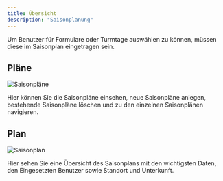 ```yaml
---
title: Übersicht
description: "Saisonplanung"
---
```


<Note>
  Um Benutzer für Formulare oder Turmtage auswählen zu können, müssen diese im
  Saisonplan eingetragen sein.
</Note>

## Pläne

<Frame>
  <img className="block" src="/images/saisonplanung.png" alt="Saisonpläne" />
</Frame>

Hier können Sie die Saisonpläne einsehen, neue Saisonpläne anlegen, bestehende Saisonpläne löschen und zu den einzelnen Saisonplänen navigieren.

## Plan

<Frame>
  <img className="block" src="/images/saisonplan.png" alt="Saisonplan" />
</Frame>

Hier sehen Sie eine Übersicht des Saisonplans mit den wichtigsten Daten, den Eingesetzten Benutzer sowie Standort und Unterkunft.
